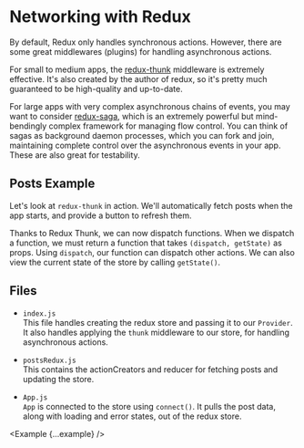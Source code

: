 
# Networking with Redux

By default, Redux only handles synchronous actions. However, there are some great middlewares (plugins) for handling asynchronous actions.

For small to medium apps, the [redux-thunk](https://github.com/gaearon/redux-thunk) middleware is extremely effective. It's also created by the author of redux, so it's pretty much guaranteed to be high-quality and up-to-date.

For large apps with very complex asynchronous chains of events, you may want to consider [redux-saga](https://github.com/yelouafi/redux-saga), which is an extremely powerful but mind-bendingly complex framework for managing flow control. You can think of sagas as background daemon processes, which you can fork and join, maintaining complete control over the asynchronous events in your app. These are also great for testability.

## Posts Example

Let's look at `redux-thunk` in action. We'll automatically fetch posts when the app starts, and provide a button to refresh them.

Thanks to Redux Thunk, we can now dispatch functions. When we dispatch a function, we must return a function that takes `(dispatch, getState)` as props. Using `dispatch`, our function can dispatch other actions. We can also view the current state of the store by calling `getState()`.

## Files

- `index.js`<br />
  This file handles creating the redux store and passing it to our `Provider`. It also handles applying the `thunk` middleware to our store, for handling asynchronous actions.

- `postsRedux.js`<br />
  This contains the actionCreators and reducer for fetching posts and updating the store.

- `App.js`<br />
  `App` is connected to the store using `connect()`. It pulls the post data, along with loading and error states, out of the redux store.

<Example {...example} />
